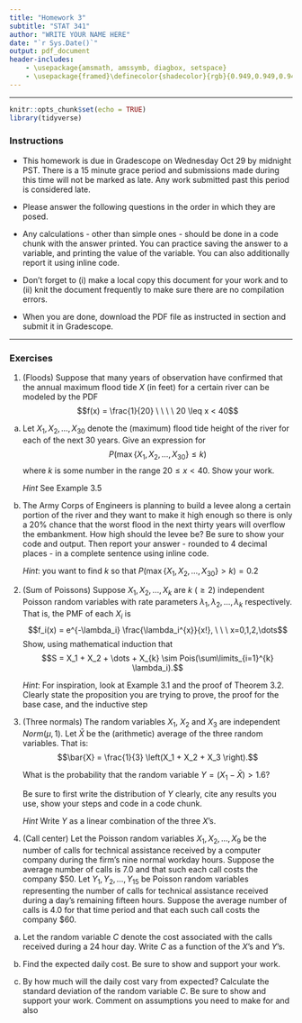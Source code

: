 ```yaml
---
title: "Homework 3"
subtitle: "STAT 341"
author: "WRITE YOUR NAME HERE"
date: "`r Sys.Date()`"
output: pdf_document
header-includes:
    - \usepackage{amsmath, amssymb, diagbox, setspace}
    - \usepackage{framed}\definecolor{shadecolor}{rgb}{0.949,0.949,0.949}
---
```

\onehalfspacing

* * * 
```r
knitr::opts_chunk$set(echo = TRUE)
library(tidyverse)
```

### Instructions

- This homework is due in Gradescope on Wednesday Oct 29 by midnight PST. There is a 15 minute grace period and submissions made during this time will not be marked as late. Any work submitted past this period is considered late.  

- Please answer the following questions in the order in which they are posed. \textbf{Be sure to support your work and show your steps.}

- Any calculations - other than simple ones - should be done in a code chunk with the answer printed. You can practice saving the answer to a variable, and printing the value of the variable. You can also additionally report it using inline code.

- Don't forget to (i) make a local copy this document for your work and to (ii) knit the document frequently to make sure there are no compilation errors. 

- When you are done, download the PDF file as instructed in section and submit it in Gradescope. 

* * *


### Exercises 

1. (Floods) Suppose that many years of observation have confirmed that the annual maximum
flood tide $X$ (in feet) for a certain river can be modeled by the PDF
$$f(x) = \frac{1}{20} \ \ \ \ 20 \leq x < 40$$

a. Let $X_1, X_2, \dots, X_{30}$ denote the (maximum) flood tide height of the river for each of the next 30 years. Give an expression for 
$$P\left(\max\{X_1, X_2, \dots, X_{30} \} \leq k \right)$$ 
where $k$ is some number in the range $20 \leq x < 40$. Show your work. 

    *Hint* See Example 3.5

    

b. The Army Corps of Engineers is planning to build a levee along a certain portion of the river and they want to make it high enough so there is only a 20% chance that the worst flood in the next thirty years will overflow the embankment. How high should the levee be? Be sure to show your code and output. Then report your answer - rounded to 4 decimal places - in a complete sentence using inline code.   

    *Hint*: you want to find $k$ so that $P\left(\max\{X_1, X_2, \dots, X_{30} \} > k \right) = 0.2$
   
   
2. (Sum of Poissons) Suppose $X_1, X_2, \dots, X_k$ are $k \:(\geq 2)$ independent Poisson random variables with rate parameters $\lambda_1, \lambda_2, \dots, \lambda_k$ respectively. 
That is, the PMF of each $X_i$ is
$$f_i(x) = e^{-\lambda_i} \frac{\lambda_i^{x}}{x!}, \ \ \ x=0,1,2,\dots$$
Show, using mathematical induction that
$$S = X_1 + X_2 + \dots + X_{k} \sim Pois(\sum\limits_{i=1}^{k} \lambda_i).$$

    *Hint*: For inspiration, look at Example 3.1 and the proof of Theorem 3.2. Clearly state the proposition you are trying to prove, the proof for the base case, and the inductive step
   
3. (Three normals) The	random	variables	$X_1$,	$X_2$ and	$X_3$ are	independent	$Norm(\mu, 1)$.	Let $\bar{X}$ be	the	
(arithmetic)	average	of	the	three	random	variables.	That is:
$$\bar{X} = \frac{1}{3} \left(X_1 + X_2 + X_3 \right).$$

   What is the probability	that the random variable $Y = (X_1	- \bar{X}) >	1.6$?

   Be sure to first write the distribution of $Y$ clearly, cite any results you use, show your steps and code in a code chunk.
   
    *Hint* Write $Y$ as a linear combination of the three $X$'s. 
   
4. (Call center) Let the Poisson random variables $X_1, X_2, \dots, X_9$ be
the number of calls for technical assistance received by a
computer company during the firm’s nine normal workday hours. Suppose the average number of calls \underline{per hour}
is 7.0 and that such each call costs the company \$50. Let $Y_1, Y_2, \dots, Y_{15}$ be Poisson random variables representing the number of calls
for technical assistance received during a day’s remaining fifteen hours. Suppose the average number of calls \underline{per
hour} is 4.0 for that time period and that each such call costs
the company \$60. 


a. Let the random variable $C$ denote the cost associated with the calls received during a 24 hour day. Write $C$ as a function of the $X$'s and $Y$'s. 

    
b. Find the expected daily cost. Be sure to show and support your work. 

c. By how much will the daily cost vary from expected? Calculate the standard deviation of the random variable $C$.  Be sure to show and support your work. Comment on assumptions you need to make for and also \textbf{whether or not they are justified}
   
   